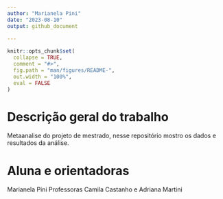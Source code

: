 ```yaml
---
author: "Marianela Pini"
date: "2023-08-10"
output: github_document
  
---
```


<!-- README.md is generated from README.Rmd. Please edit that file -->

```r
knitr::opts_chunk$set(
  collapse = TRUE,
  comment = "#>",
  fig.path = "man/figures/README-",
  out.width = "100%",
  eval = FALSE
)
```

# Descrição geral do trabalho  

Metaanalise do projeto de mestrado, nesse repositório mostro os dados e resultados da análise. 


# Aluna e orientadoras

Marianela Pini
Professoras Camila Castanho e Adriana Martini







